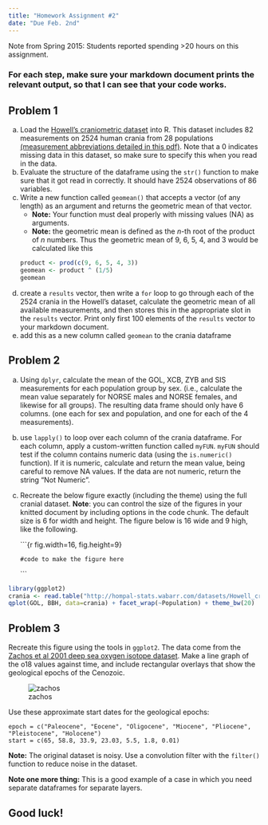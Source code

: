 ```yaml
---
title: "Homework Assignment #2"
date: "Due Feb. 2nd"
---
```


Note from Spring 2015:  Students reported spending >20 hours on this assignment. 

### For each step, make sure your markdown document prints the relevant output, so that I can see <span class="mega-octicon octicon-eye"></span>  that your code works.  

## Problem 1

a.  Load the [Howell's craniometric dataset](datasets/Howell_craniometry.txt) into R. This dataset includes 82 measurements on 2524 human crania from 28 populations [(measurement abbreviations detailed in this pdf)](datasets/Howell_Measurement_definitions.pdf). Note that a 0 indicates missing data in this dataset, so make sure to specify this when you read in the data.
b.  Evaluate the structure of the dataframe using the `str()` function to make sure that it got read in correctly.  It should have 2524 observations of 86 variables.
c.  Write a new function called `geomean()` that accepts a vector (of any length) as an argument and returns the geometric mean of that vector. 
    *  **Note:** Your function must deal properly with missing values (NA) as arguments.
    *  **Note:** the geometric mean is defined as the *n*-th root of the product of *n* numbers. Thus the geometric mean of 9, 6, 5, 4, and 3 would be calculated like this
    ```r
    product <- prod(c(9, 6, 5, 4, 3))
    geomean <- product ^ (1/5)
    geomean
    ```
    
d.  create a `results` vector, then write a `for` loop to go through each of the 2524 crania in the Howell's dataset, calculate the geometric mean of all available measurements, and then stores this in the appropriate slot in the `results` vector. Print only first 100 elements of the `results` vector to your markdown document. 
e.  add this as a new column called `geomean` to the crania dataframe

## Problem 2

a. Using `dplyr`, calculate the mean of the GOL, XCB, ZYB and SIS measurements for each population group by sex.  (i.e., calculate the mean value separately for NORSE males and NORSE females, and likewise for all groups). The resulting data frame should only have 6 columns. (one each for sex and population, and one for each of the 4 measurements).
b. use `lapply()` to loop over each column of the crania dataframe. For each column, apply a custom-written function called `myFUN`.  `myFUN` should test if the column contains numeric data (using the `is.numeric()` function).  If it is numeric, calculate and return the mean value, being careful to remove NA values.  If the data are not numeric, return the string "Not Numeric". 
c. Recreate the below figure exactly (including the theme) using the full cranial dataset. **Note**: you can control the size of the figures in your knitted document by including options in the code chunk. The default size is 6 for width and height.  The figure below is 16 wide and 9 high, like the following.

    \`\`\`{r fig.width=16, fig.height=9}

      `#code to make the figure here`

    \`\`\`

```r
library(ggplot2)
crania <- read.table("http://hompal-stats.wabarr.com/datasets/Howell_craniometry.txt",sep=",", header=TRUE, na=0)
qplot(GOL, BBH, data=crania) + facet_wrap(~Population) + theme_bw(20)
```

## Problem 3

Recreate this figure using the tools in `ggplot2`. The data come from the [Zachos et al 2001 deep sea oxygen isotope dataset](datasets/Zachos2001Climate.txt). Make a line graph of the o18 values against time, and include rectangular overlays that show the geological epochs of the Cenozoic.  

![zachos][1]

Use these approximate start dates for the geological epochs: 

    epoch = c("Paleocene", "Eocene", "Oligocene", "Miocene", "Pliocene", "Pleistocene", "Holocene")
    start = c(65, 58.8, 33.9, 23.03, 5.5, 1.8, 0.01)
    
**Note:** The original dataset is noisy.  Use a convolution filter with the `filter()` function to reduce noise in the dataset.

**Note one more thing:** This is a good example of a case in which you need separate dataframes for separate layers.

## Good luck!

[1]: zachosdata.png "zachos"
